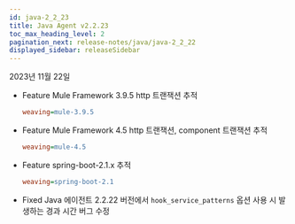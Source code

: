 ```yaml
---
id: java-2_2_23
title: Java Agent v2.2.23
toc_max_heading_level: 2
pagination_next: release-notes/java/java-2_2_22
displayed_sidebar: releaseSidebar
---
```


2023년 11월 22일

- <Status>Feature</Status> Mule Framework 3.9.5 http 트랜잭션 추적

  ```ini title='whatap.conf'
  weaving=mule-3.9.5
  ```

- <Status>Feature</Status> Mule Framework 4.5 http 트랜잭션, component 트랜잭션 추적

  ```ini title='whatap.conf'
  weaving=mule-4.5
  ```

- <Status>Feature</Status> spring-boot-2.1.x 추적

  ```ini title='whatap.conf'
  weaving=spring-boot-2.1
  ```

- <Status>Fixed</Status> Java 에이전트 2.2.22 버전에서 <code>hook_service_patterns</code> 옵션 사용 시 발생하는 경과 시간 버그 수정


<DownloadJava ver="2.2.23" />